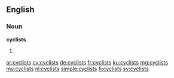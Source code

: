==English==

===Noun===
'''cyclists'''

# {{plural of|cyclist}}

[[ar:cyclists]]
[[cy:cyclists]]
[[de:cyclists]]
[[fr:cyclists]]
[[ku:cyclists]]
[[mg:cyclists]]
[[my:cyclists]]
[[nl:cyclists]]
[[simple:cyclists]]
[[fi:cyclists]]
[[sv:cyclists]]